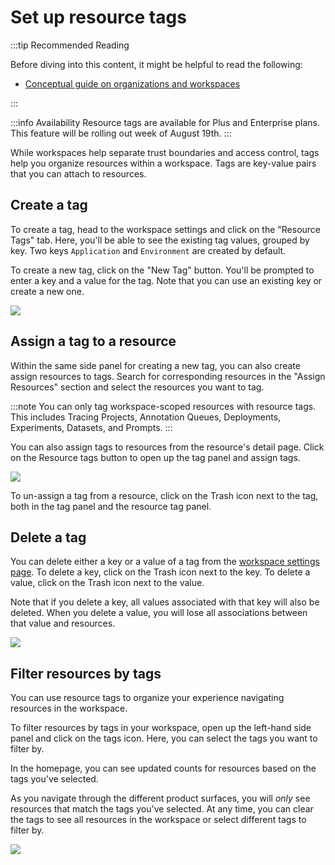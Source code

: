 # Set up resource tags

:::tip Recommended Reading

Before diving into this content, it might be helpful to read the following:

- [Conceptual guide on organizations and workspaces](../../concepts/admin)

:::

:::info Availability
Resource tags are available for Plus and Enterprise plans.
This feature will be rolling out week of August 19th.
:::

While workspaces help separate trust boundaries and access control, tags help you organize resources within a workspace. Tags are key-value pairs that you can attach to resources.

## Create a tag

To create a tag, head to the workspace settings and click on the "Resource Tags" tab.
Here, you'll be able to see the existing tag values, grouped by key. Two keys `Application` and `Environment` are created by default.

To create a new tag, click on the "New Tag" button. You'll be prompted to enter a key and a value for the tag. Note that you can use an existing key or create a new one.

![](../static/resource_tags/create_tag.png)

## Assign a tag to a resource

Within the same side panel for creating a new tag, you can also create assign resources to tags. Search for corresponding resources in the "Assign Resources" section and select the resources you want to tag.

:::note
You can only tag workspace-scoped resources with resource tags. This includes Tracing Projects, Annotation Queues, Deployments, Experiments, Datasets, and Prompts.
:::

You can also assign tags to resources from the resource's detail page. Click on the Resource tags button to open up the tag panel and assign tags.

![](../static/resource_tags/assign_tag.png)

To un-assign a tag from a resource, click on the Trash icon next to the tag, both in the tag panel and the resource tag panel.

## Delete a tag

You can delete either a key or a value of a tag from the [workspace settings page](https://smith.langchain.com/settings/workspaces/resource_tags). To delete a key, click on the Trash icon next to the key. To delete a value, click on the Trash icon next to the value.

Note that if you delete a key, all values associated with that key will also be deleted. When you delete a value, you will lose all associations between that value and resources.

![](../static/resource_tags/delete_tag.png)

## Filter resources by tags

You can use resource tags to organize your experience navigating resources in the workspace.

To filter resources by tags in your workspace, open up the left-hand side panel and click on the tags icon. Here, you can select the tags you want to filter by.

In the homepage, you can see updated counts for resources based on the tags you've selected.

As you navigate through the different product surfaces, you will _only_ see resources that match the tags you've selected. At any time, you can clear the tags to see all resources in the workspace or select different tags to filter by.

![](../static/resource_tags/filter_by_tags.png)
